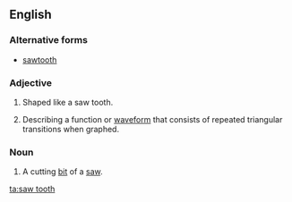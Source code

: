 ==English==

===Alternative forms===
* [[sawtooth]]

===Adjective===
{{en-adj|-}}

# Shaped like a saw tooth.
# {{context|mathematics|engineering|lang=en}} Describing a function or [[waveform]] that consists of repeated triangular transitions when graphed.

===Noun===
{{en-noun|saw teeth}}

# A cutting [[bit]] of a [[saw]].

[[ta:saw tooth]]